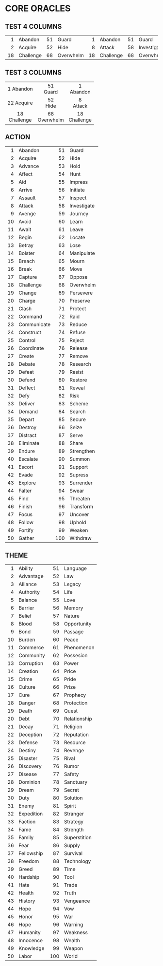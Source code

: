# CORE ORACLES

## TEST 4 COLUMNS
| | | | | | | | |  
| ---: | :--- | ---: | :--- | ---: | :--- | ---: | :--- |
| 1 | Abandon | 51 | Guard | 1 | Abandon | 51 | Guard |
| 2 | Acquire | 52 | Hide | 8 | Attack | 58 | Investigate |
| 18 | Challenge | 68 | Overwhelm | 18 | Challenge | 68 | Overwhelm |

## TEST 3 COLUMNS
| | | | 
| :---: | :---: | :---: |
| <span class="oracle-table-number">1</span> Abandon | 51<br/> Guard | 1<br/> Abandon |
| <span class="oracle-table-number">22</span> Acquire | 52<br/> Hide | 8<br/> Attack |
| 18<br/> Challenge | 68<br/> Overwhelm | 18<br/> Challenge |

## ACTION 

| | | | | 
| ---: | :--- | ---: | :--- |
| 1 | Abandon | 51 | Guard |
| 2 | Acquire | 52 | Hide |
| 3 | Advance | 53 | Hold |
| 4 | Affect | 54 | Hunt |
| 5 | Aid | 55 | Impress |
| 6 | Arrive | 56 | Initiate |
| 7 | Assault | 57 | Inspect |
| 8 | Attack | 58 | Investigate |
| 9 | Avenge | 59 | Journey |
| 10 | Avoid | 60 | Learn |
| 11 | Await | 61 | Leave |
| 12 | Begin | 62 | Locate |
| 13 | Betray | 63 | Lose |
| 14 | Bolster | 64 | Manipulate |
| 15 | Breach | 65 | Mourn |
| 16 | Break | 66 | Move |
| 17 | Capture | 67 | Oppose |
| 18 | Challenge | 68 | Overwhelm |
| 19 | Change | 69 | Persevere |
| 20 | Charge | 70 | Preserve |
| 21 | Clash | 71 | Protect |
| 22 | Command | 72 | Raid |
| 23 | Communicate | 73 | Reduce |
| 24 | Construct | 74 | Refuse |
| 25 | Control | 75 | Reject |
| 26 | Coordinate | 76 | Release |
| 27 | Create | 77 | Remove |
| 28 | Debate | 78 | Research |
| 29 | Defeat | 79 | Resist |
| 30 | Defend | 80 | Restore |
| 31 | Deflect | 81 | Reveal |
| 32 | Defy | 82 | Risk |
| 33 | Deliver | 83 | Scheme |
| 34 | Demand | 84 | Search |
| 35 | Depart | 85 | Secure |
| 36 | Destroy | 86 | Seize |
| 37 | Distract | 87 | Serve |
| 38 | Eliminate | 88 | Share |
| 39 | Endure | 89 | Strengthen |
| 40 | Escalate | 90 | Summon |
| 41 | Escort | 91 | Support |
| 42 | Evade | 92 | Supress |
| 43 | Explore | 93 | Surrender |
| 44 | Falter | 94 | Swear |
| 45 | Find | 95 | Threaten |
| 46 | Finish | 96 | Transform |
| 47 | Focus | 97 | Uncover |
| 48 | Follow | 98 | Uphold |
| 49 | Fortify | 99 | Weaken |
| 50 | Gather | 100 | Withdraw |


## THEME 

| | | | | 
| ---: | :--- | ---: | :--- |
| 1 | Ability | 51 | Language |
| 2 | Advantage | 52 | Law |
| 3 | Alliance | 53 | Legacy |
| 4 | Authority | 54 | Life |
| 5 | Balance | 55 | Love |
| 6 | Barrier | 56 | Memory |
| 7 | Belief | 57 | Nature |
| 8 | Blood | 58 | Opportunity |
| 9 | Bond | 59 | Passage |
| 10 | Burden | 60 | Peace |
| 11 | Commerce | 61 | Phenomenon |
| 12 | Community | 62 | Possesion |
| 13 | Corruption | 63 | Power |
| 14 | Creation | 64 | Price |
| 15 | Crime | 65 | Pride |
| 16 | Culture | 66 | Prize |
| 17 | Cure | 67 | Prophecy |
| 18 | Danger | 68 | Protection |
| 19 | Death | 69 | Quest |
| 20 | Debt | 70 | Relationship |
| 21 | Decay | 71 | Religion |
| 22 | Deception | 72 | Reputation |
| 23 | Defense | 73 | Resource |
| 24 | Destiny | 74 | Revenge |
| 25 | Disaster | 75 | Rival |
| 26 | Discovery | 76 | Rumor |
| 27 | Disease | 77 | Safety |
| 28 | Dominion | 78 | Sanctuary |
| 29 | Dream | 79 | Secret |
| 30 | Duty | 80 | Solution |
| 31 | Enemy | 81 | Spirit |
| 32 | Expedition | 82 | Stranger |
| 33 | Faction | 83 | Strategy |
| 34 | Fame | 84 | Strength |
| 35 | Family | 85 | Superstition |
| 36 | Fear | 86 | Supply |
| 37 | Fellowship | 87 | Survival |
| 38 | Freedom | 88 | Technology |
| 39 | Greed | 89 | Time |
| 40 | Hardship | 90 | Tool |
| 41 | Hate | 91 | Trade |
| 42 | Health | 92 | Truth |
| 43 | History | 93 | Vengeance |
| 44 | Hope | 94 | Vow |
| 45 | Honor | 95 | War |
| 46 | Hope | 96 | Warning |
| 47 | Humanity | 97 | Weakness |
| 48 | Innocence | 98 | Wealth |
| 49 | Knowledge | 99 | Weapon |
| 50 | Labor | 100 | World |